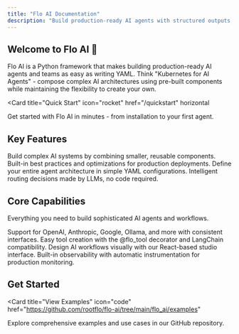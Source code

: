 ```yaml
---
title: "Flo AI Documentation"
description: "Build production-ready AI agents with structured outputs, tool integration, and multi-LLM support"
---
```


## Welcome to Flo AI 🌊

Flo AI is a Python framework that makes building production-ready AI agents and teams as easy as writing YAML. Think "Kubernetes for AI Agents" - compose complex AI architectures using pre-built components while maintaining the flexibility to create your own.

<Card
  title="Quick Start"
  icon="rocket"
  href="/quickstart"
  horizontal
>
  Get started with Flo AI in minutes - from installation to your first agent.
</Card>

## Key Features

<Columns cols={2}>
  <Card
    title="🔌 Truly Composable"
    icon="puzzle-piece"
    href="/essentials/agents"
  >
    Build complex AI systems by combining smaller, reusable components.
  </Card>
  <Card
    title="🏗️ Production-Ready"
    icon="shield-check"
    href="/essentials/production"
  >
    Built-in best practices and optimizations for production deployments.
  </Card>
  <Card
    title="📝 YAML-First"
    icon="file-code"
    href="/essentials/yaml-workflows"
  >
    Define your entire agent architecture in simple YAML configurations.
  </Card>
  <Card
    title="🧠 LLM-Powered Routing"
    icon="route"
    href="/essentials/routing"
  >
    Intelligent routing decisions made by LLMs, no code required.
  </Card>
</Columns>

## Core Capabilities

Everything you need to build sophisticated AI agents and workflows.

<Columns cols={2}>
  <Card
    title="Multi-LLM Support"
    icon="brain"
    href="/essentials/llm-providers"
  >
    Support for OpenAI, Anthropic, Google, Ollama, and more with consistent interfaces.
  </Card>
  <Card
    title="Tool Integration"
    icon="wrench"
    href="/essentials/tools"
  >
    Easy tool creation with the @flo_tool decorator and LangChain compatibility.
  </Card>
  <Card
    title="Visual Studio"
    icon="palette"
    href="/essentials/studio"
  >
    Design AI workflows visually with our React-based studio interface.
  </Card>
  <Card
    title="OpenTelemetry"
    icon="chart-line"
    href="/essentials/telemetry"
  >
    Built-in observability with automatic instrumentation for production monitoring.
  </Card>
</Columns>

## Get Started

<Card
  title="View Examples"
  icon="code"
  href="https://github.com/rootflo/flo-ai/tree/main/flo_ai/examples"
>
  Explore comprehensive examples and use cases in our GitHub repository.
</Card>
